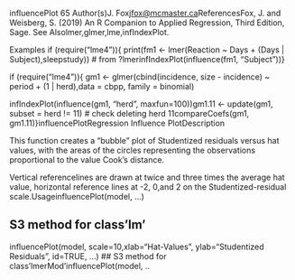 
influencePlot
65
Author(s)J. Fox<jfox@mcmaster.ca>ReferencesFox, J. and Weisberg, S. (2019)
An R Companion to Applied Regression, Third Edition, Sage.
See Alsolmer,glmer,lme,infIndexPlot.

Examples
if (require("lme4")){
print(fm1 <- lmer(Reaction ~ Days + (Days | Subject),sleepstudy)) 
# from ?lmerinfIndexPlot(influence(fm1, "Subject"))}

if (require("lme4")){
gm1 <- glmer(cbind(incidence, size - incidence) ~ period + (1 | herd),data = cbpp, family = binomial)


infIndexPlot(influence(gm1, "herd", maxfun=100))gm1.11 <- update(gm1, subset = herd != 11) 
# check deleting herd 11compareCoefs(gm1, gm1.11)}influencePlotRegression Influence PlotDescription

This function creates a “bubble” plot of Studentized residuals versus hat values, with the areas of the 
circles representing the observations proportional to the value Cook’s distance.  

Vertical referencelines are drawn at twice and three times the average hat value, horizontal reference 
lines at -2, 0,and 2 on the Studentized-residual scale.UsageinfluencePlot(model, ...)

## S3 method for class'lm'

influencePlot(model, scale=10,xlab="Hat-Values", ylab="Studentized Residuals", id=TRUE, ...)
## S3 method for class'lmerMod'influencePlot(model, ..
